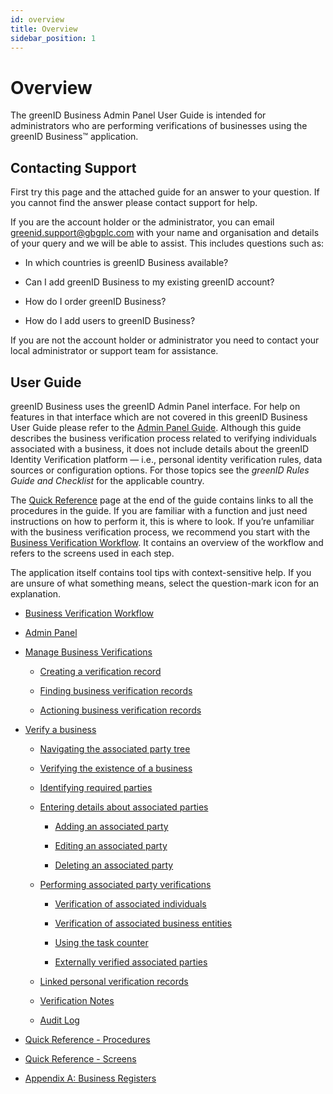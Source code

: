 ```yaml
---
id: overview
title: Overview
sidebar_position: 1
---
```


# Overview

The greenID Business Admin Panel User Guide is intended for administrators who are performing verifications of businesses using the greenID Business™ application.

## Contacting Support

First try this page and the attached guide for an answer to your question. If you cannot find the answer please contact support for help.

If you are the account holder or the administrator, you can email [greenid.support@gbgplc.com](mailto\:greenid.support@gbgplc.com) with your name and organisation and details of your query and we will be able to assist. This includes questions such as:

- In which countries is greenID Business available?

- Can I add greenID Business to my existing greenID account?

- How do I order greenID Business?

- How do I add users to greenID Business?

If you are not the account holder or administrator you need to contact your local administrator or support team for assistance.

## User Guide

greenID Business uses the greenID Admin Panel interface. For help on features in that interface which are not covered in this greenID Business User Guide please refer to the [Admin Panel Guide](https://vixverify.atlassian.net/wiki/spaces/GREEN/pages/14286881/Admin+Panel+Guide). Although this guide describes the business verification process related to verifying individuals associated with a business, it does not include details about the greenID Identity Verification platform — i.e., personal identity verification rules, data sources or configuration options. For those topics see the *greenID Rules Guide and Checklist* for the applicable country.

The [Quick Reference](https://vixverify.atlassian.net/wiki/spaces/GREEN/pages/493912407/Quick+Reference+-+Procedures) page at the end of the guide contains links to all the procedures in the guide. If you are familiar with a function and just need instructions on how to perform it, this is where to look. If you’re unfamiliar with the business verification process, we recommend you start with the [Business Verification Workflow](https://vixverify.atlassian.net/wiki/spaces/GREEN/pages/491488112/Business+Verification+Workflow). It contains an overview of the workflow and refers to the screens used in each step.

The application itself contains tool tips with context-sensitive help. If you are unsure of what something means, select the question-mark icon for an explanation.

- [Business Verification Workflow](https://vixverify.atlassian.net/wiki/spaces/GREEN/pages/491488112/Business+Verification+Workflow)

- [Admin Panel](https://vixverify.atlassian.net/wiki/spaces/GREEN/pages/491520911/Admin+Panel)

- [Manage Business Verifications](https://vixverify.atlassian.net/wiki/spaces/GREEN/pages/492470563/Manage+Business+Verifications)

  - [Creating a verification record](https://vixverify.atlassian.net/wiki/spaces/GREEN/pages/492306827/Creating+a+verification+record)

  - [Finding business verification records](https://vixverify.atlassian.net/wiki/spaces/GREEN/pages/492339625/Finding+business+verification+records)

  - [Actioning business verification records](https://vixverify.atlassian.net/wiki/spaces/GREEN/pages/492306935/Actioning+business+verification+records)

- [Verify a business](https://vixverify.atlassian.net/wiki/spaces/GREEN/pages/492307184/Verify+a+business)

  - [Navigating the associated party tree](https://vixverify.atlassian.net/wiki/spaces/GREEN/pages/492307247/Navigating+the+associated+party+tree)

  - [Verifying the existence of a business](https://vixverify.atlassian.net/wiki/spaces/GREEN/pages/492830791/Verifying+the+existence+of+a+business)

  - [Identifying required parties](https://vixverify.atlassian.net/wiki/spaces/GREEN/pages/492732659/Identifying+required+parties)

  - [Entering details about associated parties](https://vixverify.atlassian.net/wiki/spaces/GREEN/pages/492863772/Entering+details+about+associated+parties)

    - [Adding an associated party](https://vixverify.atlassian.net/wiki/spaces/GREEN/pages/492863966/Adding+an+associated+party)

    - [Editing an associated party](https://vixverify.atlassian.net/wiki/spaces/GREEN/pages/492831345/Editing+an+associated+party)

    - [Deleting an associated party](https://vixverify.atlassian.net/wiki/spaces/GREEN/pages/492798458/Deleting+an+associated+party)

  - [Performing associated party verifications](https://vixverify.atlassian.net/wiki/spaces/GREEN/pages/492798542/Performing+associated+party+verifications)

    - [Verification of associated individuals](https://vixverify.atlassian.net/wiki/spaces/GREEN/pages/492732890/Verification+of+associated+individuals)

    - [Verification of associated business entities](https://vixverify.atlassian.net/wiki/spaces/GREEN/pages/492864076/Verification+of+associated+business+entities)

    - [Using the task counter](https://vixverify.atlassian.net/wiki/spaces/GREEN/pages/493977772/Using+the+task+counter)

    - [Externally verified associated parties](https://vixverify.atlassian.net/wiki/spaces/GREEN/pages/494043306/Externally+verified+associated+parties)

  - [Linked personal verification records](https://vixverify.atlassian.net/wiki/spaces/GREEN/pages/494043402/Linked+personal+verification+records)

  - [Verification Notes](https://vixverify.atlassian.net/wiki/spaces/GREEN/pages/521240994/Verification+Notes)

  - [Audit Log](https://vixverify.atlassian.net/wiki/spaces/GREEN/pages/521142574/Audit+Log)

- [Quick Reference - Procedures](https://vixverify.atlassian.net/wiki/spaces/GREEN/pages/493912407/Quick+Reference+-+Procedures)

- [Quick Reference - Screens](https://vixverify.atlassian.net/wiki/spaces/GREEN/pages/494043506/Quick+Reference+-+Screens)

- [Appendix A: Business Registers](https://vixverify.atlassian.net/wiki/spaces/GREEN/pages/493912479/Appendix+A+Business+Registers)
